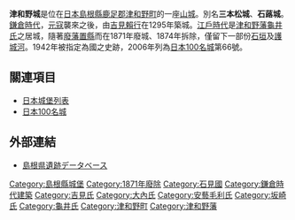 {{Coor icon|34|27|39.99|N|131|45|49.73|E|scale:10000}}
{{日本城郭概要表|
nihongo = 津和野城|
hiragana=つわのじょう|
romaji=Tsuwano-jō|
img =File:Tsuwano_castle_a_site_of_Sanjukkendai.JPG|
img_capt = 三十間台跡|
img_width =220px|
name = 津和野城|
pref = 島根縣|
ar_called = 三本松城、石蕗城|
struct = 連郭式[[山城|山城]]|
tower_struct = |
builders = [[吉見賴行|吉見賴行]]|
build_y = [[永仁_(伏見天皇)|永仁]]3年（1295年）|
revamp = 坂崎直盛|
rulers = 吉見氏、坂崎氏、龜井氏|
reject_y = [[明治|明治]]4年（1871年）|
remains = 櫓2棟、石垣、空堀
|cultural asset = 國家史跡
|location = {{Coord|34|27|39.99|N|131|45|49.73|E|scale:20000}}
}}

'''津和野城'''是位在[[日本|日本]][[島根縣|島根縣]][[鹿足郡|鹿足郡]][[津和野町|津和野町]]的一座[[城_(日本)|山城]]。別名'''三本松城'''、'''石蕗城'''。[[鎌倉時代|鎌倉時代]]，[[元寇|元寇]]襲來之後，由[[吉見賴行|吉見賴行]]在1295年築城。[[江戶時代|江戶時代]]是[[津和野藩|津和野藩]][[龜井氏|龜井氏]]之居城，隨著[[廢藩置縣|廢藩置縣]]而在1871年廢城、1874年拆除，僅留下一部份[[石垣|石垣]]及[[護城河|護城河]]。1942年被指定為國之史跡，2006年列為[[日本100名城|日本100名城]]第66號。

== 關連項目 ==
*[[日本城堡列表|日本城堡列表]]
*[[日本100名城|日本100名城]]

== 外部連結 ==
*[http://iseki.ipc.shimane-u.ac.jp/search_detail.php?id=11069&page=1&search_kbn=simplicity&act=&sitename=津和野城跡&sitekana=&target=site 島根県遺跡データベース] {{Wayback|url=http://iseki.ipc.shimane-u.ac.jp/search_detail.php?id=11069&page=1&search_kbn=simplicity&act=&sitename=%E6%B4%A5%E5%92%8C%E9%87%8E%E5%9F%8E%E8%B7%A1&sitekana=&target=site |date=20160304222958 }}

{{日本100名城}}
{{DEFAULTSORT:Tsuwanojo}}
[[Category:島根縣城堡|Category:島根縣城堡]]
[[Category:1871年廢除|Category:1871年廢除]]
[[Category:石見國|Category:石見國]]
[[Category:鎌倉時代建築|Category:鎌倉時代建築]]
[[Category:吉見氏|Category:吉見氏]]
[[Category:大內氏|Category:大內氏]]
[[Category:安藝毛利氏|Category:安藝毛利氏]]
[[Category:坂崎氏|Category:坂崎氏]]
[[Category:龜井氏|Category:龜井氏]]
[[Category:津和野町|Category:津和野町]]
[[Category:津和野藩|Category:津和野藩]]